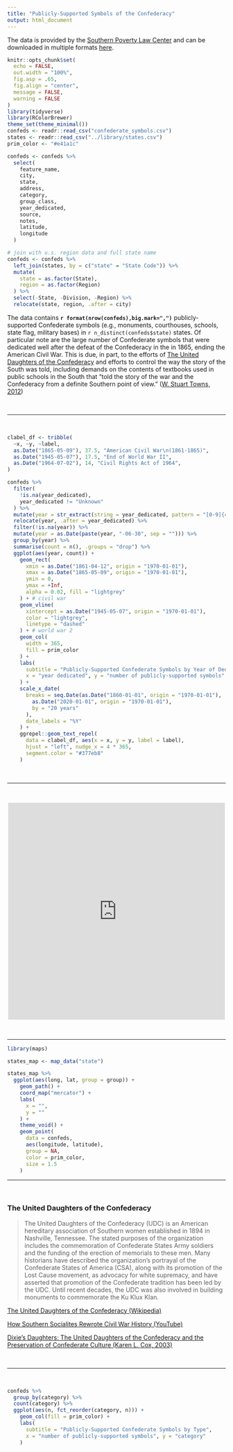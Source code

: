 ```yaml
---
title: "Publicly-Supported Symbols of the Confederacy"
output: html_document
---
```


The data is provided by the [Southern Poverty Law Center](https://www.splcenter.org) and can be downloaded in multiple formats [here](https://splcenter.carto.com/tables/confederate_symbols/public).

```r
knitr::opts_chunk$set(
  echo = FALSE,
  out.width = "100%",
  fig.asp = .65,
  fig.align = "center",
  message = FALSE,
  warning = FALSE
)
library(tidyverse)
library(RColorBrewer)
theme_set(theme_minimal())
confeds <- readr::read_csv("confederate_symbols.csv")
states <- readr::read_csv("../library/states.csv")
prim_color <- "#e41a1c"
```

```r
confeds <- confeds %>%
  select(
    feature_name,
    city,
    state,
    address,
    category,
    group_class,
    year_dedicated,
    source,
    notes,
    latitude,
    longitude
  )

# join with u.s. region data and full state name
confeds <- confeds %>%
  left_join(states, by = c("state" = "State Code")) %>%
  mutate(
    state = as.factor(State),
    region = as.factor(Region)
  ) %>%
  select(-State, -Division, -Region) %>%
  relocate(state, region, .after = city)
```

The data contains **`r format(nrow(confeds),big.mark=",")`** publicly-supported Confederate symbols (e.g., monuments, courthouses, schools, state flag, military bases) in `r n_distinct(confeds$state)` states. Of particular note are the large number of Confederate symbols that were dedicated well after the defeat of the Confederacy in the in 1865, ending the American Civil War. This is due, in part, to the efforts of [The United Daughters of the Confederacy](https://en.wikipedia.org/wiki/United_Daughters_of_the_Confederacy) and efforts to control the way the story of the South was told, including demands on the contents of textbooks used in public schools in the South that "told the story of the war and the Confederacy from a definite Southern point of view." ([W. Stuart Towns, 2012](https://www.amazon.com/Enduring-Legacy-Rhetoric-Ritual-Cause-ebook/dp/B007BLO65Q/))

<br>

---

<br>

```r
clabel_df <- tribble(
  ~x, ~y, ~label,
  as.Date("1865-05-09"), 37.5, "American Civil War\n(1861-1865)",
  as.Date("1945-05-07"), 17.5, "End of World War II",
  as.Date("1964-07-02"), 14, "Civil Rights Act of 1964",
)

confeds %>%
  filter(
    !is.na(year_dedicated),
    year_dedicated != "Unknown"
  ) %>%
  mutate(year = str_extract(string = year_dedicated, pattern = "[0-9]{4}")) %>%
  relocate(year, .after = year_dedicated) %>%
  filter(!is.na(year)) %>%
  mutate(year = as.Date(paste(year, "-06-30", sep = ""))) %>%
  group_by(year) %>%
  summarise(count = n(), .groups = "drop") %>%
  ggplot(aes(year, count)) +
    geom_rect(
      xmin = as.Date("1861-04-12", origin = "1970-01-01"),
      xmax = as.Date("1865-05-09", origin = "1970-01-01"),
      ymin = 0,
      ymax = +Inf,
      alpha = 0.02, fill = "lightgrey"
    ) + # civil war
    geom_vline(
      xintercept = as.Date("1945-05-07", origin = "1970-01-01"),
      color = "lightgrey",
      linetype = "dashed"
    ) + # world war 2
    geom_col(
      width = 365,
      fill = prim_color
    ) +
    labs(
      subtitle = "Publicly-Supported Confederate Symbols by Year of Dedication",
      x = "year dedicated", y = "number of publicly-supported symbols"
    ) +
    scale_x_date(
      breaks = seq.Date(as.Date("1860-01-01", origin = "1970-01-01"),
        as.Date("2020-01-01", origin = "1970-01-01"),
        by = "20 years"
      ),
      date_labels = "%Y"
    ) +
    ggrepel::geom_text_repel(
      data = clabel_df, aes(x = x, y = y, label = label),
      hjust = "left", nudge_x = 4 * 365,
      segment.color = "#377eb8"
    )
```

<br>

---

<br>

<center>
<iframe width="500" height="500" src="https://www.youtube.com/embed/55ehKPUm7dc" frameborder="0" allow="accelerometer; autoplay; encrypted-media; gyroscope; picture-in-picture" allowfullscreen></iframe>
</center>

<br>

---

```r
library(maps)

states_map <- map_data("state")

states_map %>% 
  ggplot(aes(long, lat, group = group)) +
    geom_path() +
    coord_map("mercator") +
    labs(
      x = "",
      y = ""
    ) +
    theme_void() +
    geom_point(
      data = confeds,
      aes(longitude, latitude),
      group = NA,
      color = prim_color,
      size = 1.5 
    )
```

---

<br>

### The United Daughters of the Confederacy

>The United Daughters of the Confederacy (UDC) is an American hereditary association of Southern women established in 1894 in Nashville, Tennessee. The stated purposes of the organization includes the commemoration of Confederate States Army soldiers and the funding of the erection of memorials to these men. Many historians have described the organization's portrayal of the Confederate States of America (CSA), along with its promotion of the Lost Cause movement, as advocacy for white supremacy, and have asserted that promotion of the Confederate tradition has been led by the UDC. Until recent decades, the UDC was also involved in building monuments to commemorate the Ku Klux Klan.

[The United Daughters of the Confederacy (Wikipedia)](https://en.wikipedia.org/wiki/United_Daughters_of_the_Confederacy)

[How Southern Socialites Rewrote Civil War History (YouTube)](https://youtu.be/dOkFXPblLpU)

[Dixie's Daughters: The United Daughters of the Confederacy and the Preservation of Confederate Culture (Karen L. Cox, 2003)](https://archive.org/details/dixiesdaughtersu00coxk)


<br>

---

<br>

```r
confeds %>%
  group_by(category) %>%
  count(category) %>%
  ggplot(aes(n, fct_reorder(category, n))) +
    geom_col(fill = prim_color) +
    labs(
      subtitle = "Publicly-Supported Confederate Symbols by Type",
      x = "number of publicly-supported symbols", y = "category"
    )
```
